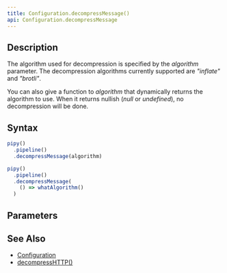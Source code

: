```yaml
---
title: Configuration.decompressMessage()
api: Configuration.decompressMessage
---
```


## Description

<Summary/>

<FilterDiagram
  name="decompressMessage"
  input="Message"
  output="Message"
/>

The algorithm used for decompression is specified by the _algorithm_ parameter. The decompression algorithms currently supported are _"inflate"_ and _"brotli"_.

You can also give a function to _algorithm_ that dynamically returns the algorithm to use. When it returns nullish (_null_ or _undefined_), no decompression will be done.

## Syntax

``` js
pipy()
  .pipeline()
  .decompressMessage(algorithm)

pipy()
  .pipeline()
  .decompressMessage(
    () => whatAlgorithm()
  )
```

## Parameters

<Parameters/>

## See Also

* [Configuration](/reference/api/Configuration)
* [decompressHTTP()](/reference/api/Configuration/decompressHTTP)
